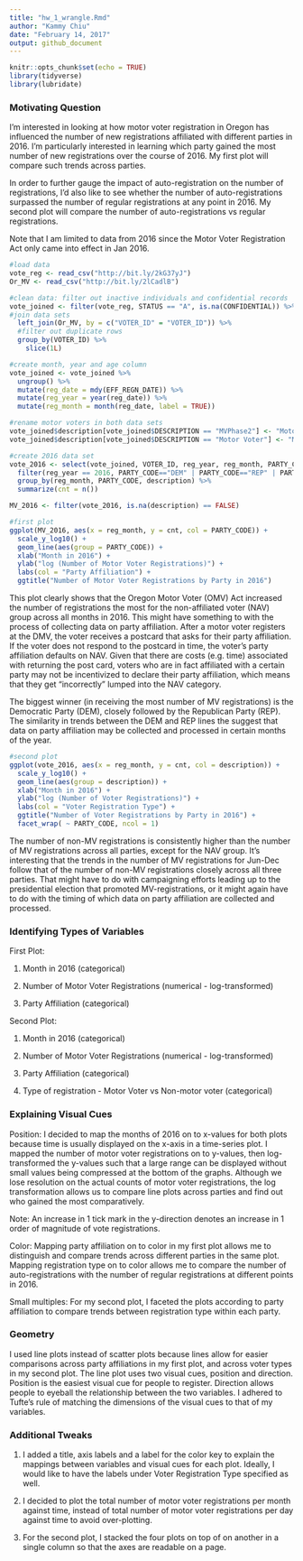 ```yaml
---
title: "hw_1_wrangle.Rmd"
author: "Kammy Chiu"
date: "February 14, 2017"
output: github_document
---
```

```r
knitr::opts_chunk$set(echo = TRUE)
library(tidyverse)
library(lubridate)
```
###  Motivating Question
I'm interested in looking at how motor voter registration in Oregon has influenced the number of new registrations affiliated with different parties in 2016. I'm particularly interested in learning which party gained the most number of new registrations over the course of 2016. My first plot will compare such trends across parties.

In order to further gauge the impact of auto-registration on the number of registrations, I'd also like to see whether the number of auto-registrations surpassed the number of regular registrations at any point in 2016. My second plot will compare the number of auto-registrations vs regular registrations.

Note that I am limited to data from 2016 since the Motor Voter Registration Act only came into effect in Jan 2016.
```r
#load data
vote_reg <- read_csv("http://bit.ly/2kG37yJ")
Or_MV <- read_csv("http://bit.ly/2lCadlB")

#clean data: filter out inactive individuals and confidential records
vote_joined <- filter(vote_reg, STATUS == "A", is.na(CONFIDENTIAL)) %>%
#join data sets
  left_join(Or_MV, by = c("VOTER_ID" = "VOTER_ID")) %>%
  #filter out duplicate rows
  group_by(VOTER_ID) %>%
    slice(1L)

#create month, year and age column
vote_joined <- vote_joined %>%
  ungroup() %>%
  mutate(reg_date = mdy(EFF_REGN_DATE)) %>%
  mutate(reg_year = year(reg_date)) %>%
  mutate(reg_month = month(reg_date, label = TRUE))

#rename motor voters in both data sets
vote_joined$description[vote_joined$DESCRIPTION == "MVPhase2"] <- "Motor Voter"
vote_joined$description[vote_joined$DESCRIPTION == "Motor Voter"] <- "Motor Voter"

#create 2016 data set
vote_2016 <- select(vote_joined, VOTER_ID, reg_year, reg_month, PARTY_CODE, description) %>%
  filter(reg_year == 2016, PARTY_CODE=="DEM" | PARTY_CODE=="REP" | PARTY_CODE=="NAV" | PARTY_CODE=="IND") %>%
  group_by(reg_month, PARTY_CODE, description) %>%
  summarize(cnt = n())

MV_2016 <- filter(vote_2016, is.na(description) == FALSE)

```
```r
#first plot
ggplot(MV_2016, aes(x = reg_month, y = cnt, col = PARTY_CODE)) +
  scale_y_log10() +
  geom_line(aes(group = PARTY_CODE)) +
  xlab("Month in 2016") +
  ylab("log (Number of Motor Voter Registrations)") +
  labs(col = "Party Affiliation") +
  ggtitle("Number of Motor Voter Registrations by Party in 2016")
```

This plot clearly shows that the Oregon Motor Voter (OMV) Act increased the number of registrations the most for the non-affiliated voter (NAV) group across all months in 2016. This might have something to with the process of collecting data on party affiliation. After a motor voter registers at the DMV, the voter receives a postcard that asks for their party affiliation. If the voter does not respond to the postcard in time, the voter's party affiliation defaults on NAV. Given that there are costs (e.g. time) associated with returning the post card, voters who are in fact affiliated with a certain party may not be incentivized to declare their party affiliation, which means that they get "incorrectly" lumped into the NAV category.

The biggest winner (in receiving the most number of MV registrations) is the Democratic Party (DEM), closely followed by the Republican Party (REP). The similarity in trends between the DEM and REP lines the suggest that data on party affiliation may be collected and processed in certain months of the year.
```r
#second plot
ggplot(vote_2016, aes(x = reg_month, y = cnt, col = description)) +
  scale_y_log10() +
  geom_line(aes(group = description)) +
  xlab("Month in 2016") +
  ylab("log (Number of Voter Registrations)") +
  labs(col = "Voter Registration Type") +
  ggtitle("Number of Voter Registrations by Party in 2016") +
  facet_wrap( ~ PARTY_CODE, ncol = 1)

```

The number of non-MV registrations is consistently higher than the number of MV registrations across all parties, except for the NAV group. It's interesting that the trends in the number of MV registrations for Jun-Dec follow that of the number of non-MV registrations closely across all three parties. That might have to do with campaigning efforts leading up to the presidential election that promoted MV-registrations, or it might again have to do with the timing of which data on party affiliation are collected and processed.

###  Identifying Types of Variables
First Plot:

1. Month in 2016 (categorical)

2. Number of Motor Voter Registrations (numerical - log-transformed)

3. Party Affiliation (categorical)

Second Plot:

1. Month in 2016 (categorical)

2. Number of Motor Voter Registrations (numerical - log-transformed)

3. Party Affiliation (categorical)

4. Type of registration - Motor Voter vs Non-motor voter (categorical)

###  Explaining Visual Cues
Position:
I decided to map the months of 2016 on to x-values for both plots because time is usually displayed on the x-axis in a time-series plot. I mapped the number of motor voter registrations on to y-values, then log-transformed the y-values such that a large range can be displayed without small values being compressed at the bottom of the graphs. Although we lose resolution on the actual counts of motor voter registrations, the log transformation allows us to compare line plots across parties and find out who gained the most comparatively.

Note: An increase in 1 tick mark in the y-direction denotes an increase in 1 order of magnitude of vote registrations.

Color:
Mapping party affiliation on to color in my first plot allows me to distinguish and compare trends across different parties in the same plot. Mapping registration type on to color allows me to compare the number of auto-registrations with the number of regular registrations at different points in 2016.

Small multiples:
For my second plot, I faceted the plots according to party affiliation to compare trends between registration type within each party.

###  Geometry
I used line plots instead of scatter plots because lines allow for easier comparisons across party affiliations in my first plot, and across voter types in my second plot. The line plot uses two visual cues, position and direction. Position is the easiest visual cue for people to register. Direction allows people to eyeball the relationship between the two variables. I adhered to Tufte's rule of matching the dimensions of the visual cues to that of my variables.

###  Additional Tweaks

1. I added a title, axis labels and a label for the color key to explain the mappings between variables and visual cues for each plot. Ideally, I would like to have the labels under Voter Registration Type specified as well.

2. I decided to plot the total number of motor voter registrations per month against time, instead of total number of motor voter registrations per day against time to avoid over-plotting. 

3. For the second plot, I stacked the four plots on top of on another in a single column so that the axes are readable on a page. 